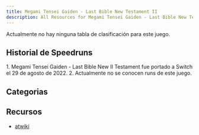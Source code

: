 ```yaml
---
title: Megami Tensei Gaiden - Last Bible New Testament II
description: All Resources for Megami Tensei Gaiden - Last Bible New Testament II
---
```



<DocsHero 
    content="Megami Tensei Gaiden - Last Bible New Testament II es la segunda entrega de los juegos móviles Last Bible."
    srcUrl={cover}
    alt="Megami Tensei Gaiden - Last Bible New Testament II Cover"
/>

<Card title='Leaderboard'>Actualmente no hay ninguna tabla de clasificación para este juego.</Card>

## Historial de Speedruns

<Tabs>
<TabItem label="Any%">
<Steps> 
1. Megami Tensei Gaiden - Last Bible New II Testament fue portado a Switch el 29 de agosto de 2022.
2. Actualmente no se conocen runs de este juego.
</Steps>
</TabItem>
</Tabs>

## Categorias
<CardGrid>
    <Card title="Any%"></Card>
</CardGrid>

## Recursos
- [atwiki](https://w.atwiki.jp/shinyakulastbible2/)